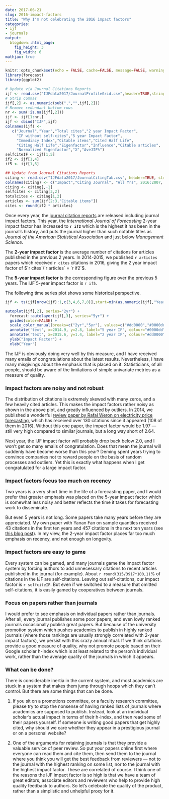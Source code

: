 ```yaml
---
date: 2017-06-21
slug: 2016-impact-factors
title: "Why I'm not celebrating the 2016 impact factors"
categories:
- ijf
- journals
output:
  blogdown::html_page:
    fig_height: 3
    fig_width: 6
mathjax: true
---
```



```r
knitr::opts_chunk$set(echo = FALSE, cache=FALSE, message=FALSE, warning=FALSE)
library(forecast)
library(ggplot2)
```

```r
# Update via Journal Citations Reports
ijf <- read.csv("IJFdata2017/JournalProfileGrid.csv",header=TRUE,stringsAsFactors = FALSE, skip=1)
# Strip commas
ijf[,2] <- as.numeric(sub(",","",ijf[,2]))
# Remove redundant bottom rows
nr <- sum(!is.na(ijf[,2]))
ijf <- ijf[1:nr,]
ijf <- cbind("IJF",ijf)
colnames(ijf) <-
   c("Journal","Year","Total cites","2 year Impact Factor",
     "IF without self-cites","5 year Impact Factor",
     "Immediacy Index","Citable items","Cited Half Life",
     "Citing Half Life","Eigenfactor","Influence","Citable articles",
     "Normalized Eigenfactor","X","AveJIF%")
selfciteIF <- ijf[1,5]
if2 <- ijf[1,4]
if5 <- ijf[1,6]
```


```r
## Update from Journal Citations Reports
citing <- read.csv("IJFdata2017/JournalCitingTab.csv", header=TRUE, stringsAsFactors=FALSE, skip=1)[,-c(1,14)]
colnames(citing) <- c("Impact","Citing Journal", "All Yrs", 2016:2007, "Rest")
citing <- citing[,-1]
selfcites <- citing[3,2]
totalcites <- citing[1,2]
articles <- sum(ijf[2:3,"Citable items"])
cites <- round(if2 * articles)
```


Once every year, the [journal citation reports](http://clarivate.com/?product=journal-citation-reports) are released including journal impact factors. This year, the *International Journal of Forecasting* 2-year impact factor has increased to **`r if2`** which is the highest it has been in the journal's history, and puts the journal higher than such notable titles as *Journal of the American Statistical Association* and just below *Management Science*.

The **2-year impact factor** is the average number of citations for articles published in the previous 2 years. In 2014-2015, we published `r articles` papers which received
`r cites` citations in 2016, giving the 2 year impact factor of $`r cites`/`r articles` = `r if2`$.

The **5-year impact factor** is the corresponding figure over the previous 5 years.
The IJF 5-year impact factor is `r if5`.

The following time series plot shows some historical perspective.

```r
ijf <- ts(ijf[nrow(ijf):1,c(3,4,6,7,8)],start=min(as.numeric(ijf[,"Year"])))

autoplot(ijf[,2], series="2yr") +
  forecast::autolayer(ijf[,3], series="5yr") +
  guides(color=FALSE) +
  scale_color_manual(breaks=c("2yr","5yr"), values=c("#dd0000","#0000dd")) +
  annotate('text', x=2014.9, y=2.8, label="5 year IF", colour="#0000dd") +
  annotate('text', x=2015.6, y=1.4, label="2 year IF", colour="#dd0000") +
  ylab("Impact Factor") +
  xlab("Year")
```

The IJF is obviously doing very well by this measure, and I have received many emails of congratulations about the latest results. Nevertheless, I have many misgivings about the emphasis that is placed on it. Statisticians, of all people, should be aware of the limitations of simple univariate metrics as a measure of quality.

### Impact factors are noisy and not robust

The distribution of citations is extremely skewed with many zeros, and a few heavily cited articles. This makes the impact factors rather noisy as shown in the above plot, and greatly influenced by outliers. In 2014, we published a wonderful [review paper by Rafal Weron on electricity price forecasting](https://doi.org/10.1016/j.ijforecast.2014.08.008), which has received over 130 citations since it appeared (108 of them in 2016). Without this one paper, the impact factor would be 1.97 --- still very high compared to similar journals, but a long way short of 2.64.

Next year, the IJF impact factor will probably drop back below 2.0, and I won't get so many emails of congratulation. Does that mean the journal will suddenly have become worse than this year? Deming spent years trying to convince companies not to reward people on the basis of random processes and outliers. Yet this is exactly what happens when I get congratulated for a large impact factor.

### Impact factors focus too much on recency

Two years is a very short time in the life of a forecasting paper, and I would prefer that greater emphasis was placed on the 5-year impact factor which is somewhat less noisy and better reflects the time it takes for forecasting work to disseminate.

But even 5 years is not long. Some papers take many years before they are appreciated. My own paper with Yanan Fan on sample quantiles received 43 citations in the first ten years and 457 citations in the next ten years (see [this blog post](/hyndsight/sample-quantiles-20-years-later)). In my view, the 2-year impact factor places far too much emphasis on recency, and not enough on longevity.

### Impact factors are easy to game

Every system can be gamed, and many journals game the impact factor system by forcing authors to add unnecessary citations to recent articles published in the journal (for example). About `r round(315/3917*100,1)`% of citations in the IJF are self-citations. Leaving out  self-citations, our impact factor is `r selfciteIF`. But even if we switched to a measure that omitted self-citations, it is easily gamed by cooperatives between journals.

### Focus on papers rather than journals

I would prefer to see emphasis on individual papers rather than journals. After all, every journal publishes some poor papers, and even lowly ranked journals occasionally publish great papers. But because of the university promotion system which pushes academics to publish in highly ranked journals (where those rankings are usually strongly correlated with 2-year impact factors), we persist with this crazy annual ritual. If we think citations provide a good measure of quality, why not promote people based on their Google scholar h-index which is at least related to the person's individual work, rather than the average quality of the journals in which it appears.

### What can be done?

There is considerable inertia in the current system, and most academics are stuck in a system that makes them jump through hoops which they can't control. But there are some things that can be done.

 1. If you sit on a promotions committee, or a faculty research committee, please try to stop the nonsense of having ranked lists of journals where academics are supposed to publish. Instead, look at an individual scholar's actual impact in terms of their h-index, and then read some of their papers yourself. If someone is writing good papers that get highly cited, why should we care whether they appear in a prestigious journal or on a personal website?

 1. One of the arguments for retaining journals is that they provide a valuable service of peer review. So put your papers online first where everyone can read them and cite them, then send them to the journal where you think you will get the best feedback from reviewers --- not to the journal with the highest ranking on some list, nor to the journal with the highest impact factor. These are correlated of course. I think one of the reasons the IJF impact factor is so high is that we have a team of great editors, associate editors and reviewers who help to provide high quality feedback to authors. So let's celebrate the quality of the product, rather than a simplistic and unhelpful proxy for it.
